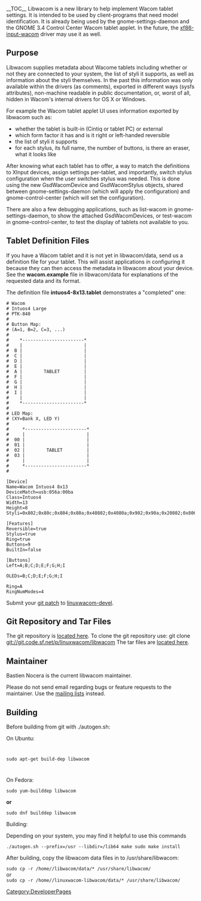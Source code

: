 __TOC__
Libwacom is a new library to help implement Wacom tablet settings.  It is intended to be used by client-programs that need model identification. It is already being used by the gnome-settings-daemon and the GNOME 3.4 Control Center Wacom tablet applet. In the future, the [[xf86-input-wacom]] driver may use it as well.

== Purpose ==
Libwacom supplies metadata about Wacome tablets including whether or not they are connected to your system, the list of styli it supports, as well as information about the styli themselves.  In the past this information was only available within the drivers (as comments), exported in different ways (sysfs attributes), non-machine readable in public documentation, or, worst of all, hidden in Wacom's internal drivers for OS X or Windows.

For example the Wacom tablet applet UI uses information exported by libwacom such as:
* whether the tablet is built-in (Cintiq or tablet PC) or external
* which form factor it has and is it right or left-handed reversible
* the list of styli it supports
* for each stylus, its full name, the number of buttons, is there an eraser, what it looks like

After knowing what each tablet has to offer, a way to match the definitions to XInput devices, assign settings per-tablet, and importantly, switch stylus configuration when the user switches stylus was needed. This is done using the new GsdWacomDevice and GsdWacomStylus objects, shared between gnome-settings-daemon (which will apply the configuration) and gnome-control-center (which will set the configuration).

There are also a few debugging applications, such as list-wacom in gnome-settings-daemon, to show the attached GsdWacomDevices, or test-wacom in gnome-control-center, to test the display of tablets not available to you.

== Tablet Definition Files ==
If you have a Wacom tablet and it is not yet in libwacom/data, send us a definition file for your tablet.  This will assist applications in configuring it because they can then access the metadata in libwacom about your device.  See the '''wacom.example''' file in libwacom/data for explanations of the requested data and its format.

The definition file '''intuos4-8x13.tablet''' demonstrates a "completed" one:
<pre>
# Wacom
# Intuos4 Large
# PTK-840
#
# Button Map:
# (A=1, B=2, C=3, ...)
#
#    *-----------------------*
#    |                       |
#  B |                       |
#  C |                       |
#  D |                       |
#  E |                       |
#  A |        TABLET         |
#  F |                       |
#  G |                       |
#  H |                       |
#  I |                       |
#    |                       |
#    *-----------------------*
#
# LED Map:
# (XY=Bank X, LED Y)
#
#     *-----------------------*
#     |                       |
#  00 |                       |
#  01 |                       |
#  02 |        TABLET         |
#  03 |                       |
#     |                       |
#     *-----------------------*
#

[Device]
Name=Wacom Intuos4 8x13
DeviceMatch=usb:056a:00ba
Class=Intuos4
Width=13
Height=8
Styli=0x802;0x80c;0x804;0x80a;0x40802;0x4080a;0x902;0x90a;0x20802;0x806;0x006;

[Features]
Reversible=true
Stylus=true
Ring=true
Buttons=9
BuiltIn=false

[Buttons]
Left=A;B;C;D;E;F;G;H;I

OLEDs=B;C;D;E;F;G;H;I

Ring=A
RingNumModes=4
</pre>

Submit your [[Submitting Patches|git patch]] to [https://lists.sourceforge.net/lists/listinfo/linuxwacom-devel linuxwacom-devel].

== Git Repository and Tar Files ==
The git repository is [https://sourceforge.net/p/linuxwacom/libwacom/ci/master/tree/ located here].
To clone the git repository use:  git clone git://git.code.sf.net/p/linuxwacom/libwacom
The tar files are [http://sourceforge.net/projects/linuxwacom/files/libwacom/ located here].

== Maintainer ==
Bastien Nocera is the current libwacom maintainer.

Please do not send email regarding bugs or feature requests to the maintainer. Use the [[mailing lists]] instead.

== Building ==

Before building from git with ./autogen.sh:

On Ubuntu:

<code>

sudo apt-get build-dep libwacom

</code>

On Fedora:

<code>
sudo yum-builddep libwacom </code>

<b>or</b>

<code> sudo dnf builddep libwacom </code>

Building:

Depending on your system, you may find it helpful to use this commands

<code>
./autogen.sh --prefix=/usr --libdir=/lib64
make
sudo make install
</code>



After building, copy the libwacom data files in to /usr/share/libwacom:

<code>
sudo cp -r /home/<path>/libwacom/data/* /usr/share/libwacom/
</code>
<br>or<br>
<code>
sudo cp -r /home/<path>/linuxwacom-libwacom/data/* /usr/share/libwacom/
</code>

[[Category:DeveloperPages]]